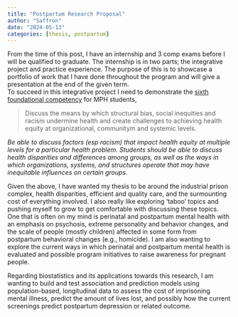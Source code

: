 ```yaml
---
title: "Postpartum Research Proposal"
author: "Saffron"
date: "2024-05-13"
categories: [thesis, postpartum]
---
```



From the time of this post, I have an internship and 3 comp exams before I will be qualified to graduate. The internship is in two parts; the integrative project and practice experience. The purpose of this is to showcase a portfolio of work that I have done throughout the program and will give a presentation at the end of the given term.    
To succeed in this integrative project I need to demonstrate the [sixth foundational competency](https://media.ceph.org/documents/D2_guidance.pdf) for MPH students,   

>Discuss the means by which structural bias, social inequities and racism undermine health and create challenges to achieving health equity at organizational, communitym and systemic levels. 

_Be able to discuss factors (esp racism) that impact health equity at multiple levels for a particular health problem. Students should be able to discuss health disparities and differences among groups, as well as the ways in which organizations, systems, and structures operate that may have inequitable influences on certain groups._   


Given the above, I have wanted my thesis to be around the industrial prison complex, health disparities, efficient and quality care, and the surmounting cost of everything involved. I also really like exploring 'taboo' topics and pushing myself to grow to get comfortable with discussing these topics. One that is often on my mind is perinatal and postpartum mental health with an emphasis on psychosis, extreme personality and behavior changes, and the scale of people (mostly children) affected in some form from postpartum behavioral changes (e.g., homicide). I am also wanting to explore the current ways in which perinatal and postpartum mental health is evaluated and possible program initiatives to raise awareness for pregnant people.   

Regarding biostatistics and its applications towards this research, I am wanting to build and test association and prediction models using population-based, longitudinal data to assess the cost of imprisoning mental illness, predict the amount of lives lost, and possibly how the current screenings predict postpartum depression or related outcome. 